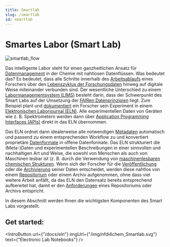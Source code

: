```yaml
---
title: Smartlab
slug: /smartlab
id: smartlab
---
```



# Smartes Labor (Smart Lab)

![smartlab_flow](/img/smartlab/smartlab_flow2.png)

Das intelligente Labor steht für einen ganzheitlichen Ansatz für [Datenmanagement](/docs/data_guide) in der Chemie mit nahtlosen Datenflüssen. Was bedeutet das? Es bedeutet, dass alle Schritte innerhalb des [Arbeitsablaufs](/docs/domain_guide) eines Forschers über den [Lebenszyklus der Forschungsdaten](/docs/data_life_cycle) hinweg auf digitale Weise miteinander verbunden sind. Der wesentliche Unterschied zu einem [Labormanagementsystem (LIMS)](https://en.wikipedia.org/wiki/Laboratory_information_management_system) besteht darin, dass der Schwerpunkt des Smart Labs auf der Umsetzung der [FAIRen Datenprinzipien](/docs/fair) liegt. Zum Beispiel plant und [dokumentiert](/docs/data_documentation) ein Forscher sein Experiment in einem [Elektronischen Laborjournal (ELN)](docs/eln). Alle experimentellen Daten von Geräten wie z. B. Spektrometern werden dann über [Application Programming Interfaces (APIs)](https://en.wikipedia.org/wiki/API) direkt in das ELN übernommen. 

Das ELN ordnet dann idealerweise alle notwendigen [Metadaten](/docs/metadata) automatisch und passend zu einem entsprechenden Workflow zu und konvertiert proprietäre [Datenformate](/docs/format_standards) in offene Datenformate. Das ELN strukturiert die (Meta-)Daten und experimentellen Beschreibungen in einer sinnvollen und nachhaltigen Art und Weise, die sowohl von Menschen als auch von Maschinen lesbar ist (z. B. durch die Verwendung von [maschinenlesbaren chemischen Strukturen](/docs/machine-readable_chemical_structures). Wenn sich der Forscher für die [Veröffentlichung](/docs/data_publication) oder die [Archivierung](/docs/data_storage) seiner Daten entscheidet, werden diese nahtlos von einem [Repositorium](/docs/repositories) oder einem Archiv aufgenommen, ohne dass viel weitere Arbeit anfällt, da das ELN den Datensatz bereits entsprechend aufbereitet hat, damit er den [Anforderungen](/docs//choose_repository) eines Repositoriums oder Archivs entspricht. 

In diesem Abschnitt werden Ihnen die wichtigsten Komponenten des Smart Labs vorgestellt.

## Get started:

<IntroButton url={"/docs/eln"} imgUrl={"/img/nfdi4chem_Smartlab.svg"} text={"Electronic Lab Notebooks"} />
